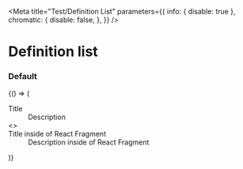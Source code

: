 

<Meta
  title="Test/Definition List"
  parameters={{
    info: { disable: true },
    chromatic: {
      disable: false,
    },
  }}
/>

# Definition list

### Default

<Preview>
  <Story name="default">
    {() => (
      <Dl data-component="definition-list">
        <Dt>Title</Dt>
        <Dd>Description</Dd>
        <>
          <Dt>Title inside of React Fragment</Dt>
          <Dd>Description inside of React Fragment</Dd>
        </>
      </Dl>
    )}
  </Story>
</Preview>
